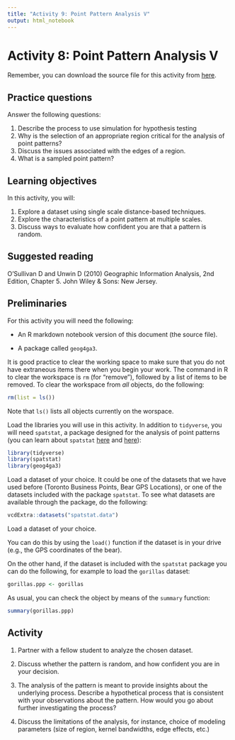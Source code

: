 ```yaml
---
title: "Activity 9: Point Pattern Analysis V"
output: html_notebook
---
```


# Activity 8: Point Pattern Analysis V

Remember, you can download the source file for this activity from [here](https://github.com/paezha/Spatial-Statistics-Course).

## Practice questions

Answer the following questions:

1. Describe the process to use simulation for hypothesis testing
2. Why is the selection of an appropriate region critical for the analysis of point patterns?
3. Discuss the issues associated with the edges of a region.
4. What is a sampled point pattern?

## Learning objectives

In this activity, you will:

1. Explore a dataset using single scale distance-based techniques.
2. Explore the characteristics of a point pattern at multiple scales.
3. Discuss ways to evaluate how confident you are that a pattern is random.

## Suggested reading

O'Sullivan D and Unwin D (2010) Geographic Information Analysis, 2nd Edition, Chapter 5. John Wiley & Sons: New Jersey.

## Preliminaries

For this activity you will need the following:

* An R markdown notebook version of this document (the source file).

* A package called `geog4ga3`.

It is good practice to clear the working space to make sure that you do not have extraneous items there when you begin your work. The command in R to clear the workspace is `rm` (for "remove"), followed by a list of items to be removed. To clear the workspace from _all_ objects, do the following:
```r
rm(list = ls())
```

Note that `ls()` lists all objects currently on the worspace.

Load the libraries you will use in this activity. In addition to `tidyverse`, you will need `spatstat`, a package designed for the analysis of point patterns (you can learn about `spatstat` [here](https://cran.r-project.org/web/packages/spatstat/vignettes/getstart.pdf) and [here](http://spatstat.org/resources/spatstatJSSpaper.pdf)):
```r
library(tidyverse)
library(spatstat)
library(geog4ga3)
```

Load a dataset of your choice. It could be one of the datasets that we have used before (Toronto Business Points, Bear GPS Locations), or one of the datasets included with the package `spatstat`. To see what datasets are available through the package, do the following:
```r
vcdExtra::datasets("spatstat.data")
```

Load a dataset of your choice.

You can do this by using the `load()` function if the dataset is in your drive (e.g., the GPS coordinates of the bear).

On the other hand, if the dataset is included with the `spatstat` package you can do the following, for example to load the `gorillas` dataset:
```r
gorillas.ppp <- gorillas
```

As usual, you can check the object by means of the `summary` function:
```r
summary(gorillas.ppp)
```

## Activity

1. Partner with a fellow student to analyze the chosen dataset.

2. Discuss whether the pattern is random, and how confident you are in your decision.

3. The analysis of the pattern is meant to provide insights about the underlying process. Describe a hypothetical process that is consistent with your observations about the pattern. How would you go about further investigating the process?

4. Discuss the limitations of the analysis, for instance, choice of modeling parameters (size of region, kernel bandwidths, edge effects, etc.)